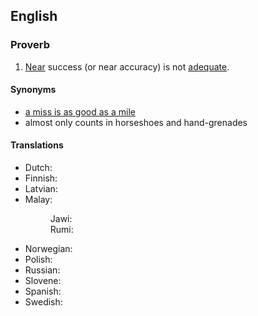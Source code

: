 ==English==

===Proverb===
{{en-proverb}}

# [[near|Near]] success (or near accuracy) is not [[adequate]].

====Synonyms====
* [[a miss is as good as a mile]]
* almost only counts in horseshoes and hand-grenades

====Translations====
{{trans-top|near success (or correctness) is not deemed success (or correctness)}}
* Dutch: {{t|nl|bijna telt niet}}
* Finnish: {{t|fi|melkein on metri maalista}}
* Latvian: {{t|lv|gandrīz neskaitās}}
* Malay:
*: Jawi: {{t|ms|دکت تق ترچاڤاي, جاءوه تق برانتارا|sc=Arab}}
*: Rumi: {{t|ms|dekat tak tercapai, jauh tak berantara}}
{{trans-mid}}
* Norwegian: {{t|no|nesten holder ikke}}
* Polish: {{t|pl|prawie robi wielką różnicę}}
* Russian: {{t|ru|чуть-чу́ть не счита́ется}}
* Slovene: {{t|sl|skoraj še ni zajca ujel}}
* Spanish: {{t|es|los casis no cuentan}}
* Swedish: {{t+|sv|nära skjuter ingen hare}}
{{trans-bottom}}